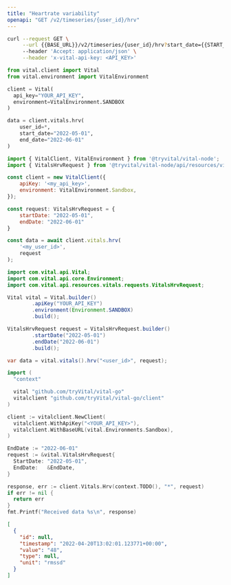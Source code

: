 ```yaml
---
title: "Heartrate variability"
openapi: "GET /v2/timeseries/{user_id}/hrv"
---
```


<RequestExample>

```bash cURL
curl --request GET \
     --url {{BASE_URL}}/v2/timeseries/{user_id}/hrv?start_date={{START_DATE}}&end_date={{END_DATE}} \
     --header 'Accept: application/json' \
     --header 'x-vital-api-key: <API_KEY>'
```

```python Python
from vital.client import Vital
from vital.environment import VitalEnvironment

client = Vital(
  api_key="YOUR_API_KEY",
  environment=VitalEnvironment.SANDBOX
)

data = client.vitals.hrv(
    user_id=*,
    start_date="2022-05-01",
    end_date="2022-06-01"
)
```

```javascript Node
import { VitalClient, VitalEnvironment } from '@tryvital/vital-node';
import { VitalsHrvRequest } from '@tryvital/vital-node/api/resources/vitals';

const client = new VitalClient({
    apiKey: '<my_api_key>',
    environment: VitalEnvironment.Sandbox,
});

const request: VitalsHrvRequest = {
    startDate: "2022-05-01",
    endDate: "2022-06-01"
}

const data = await client.vitals.hrv(
    '<my_user_id>',
    request
);
```

```java Java
import com.vital.api.Vital;
import com.vital.api.core.Environment;
import com.vital.api.resources.vitals.requests.VitalsHrvRequest;

Vital vital = Vital.builder()
        .apiKey("YOUR_API_KEY")
        .environment(Environment.SANDBOX)
        .build();

VitalsHrvRequest request = VitalsHrvRequest.builder()
        .startDate("2022-05-01")
        .endDate("2022-06-01")
        .build();

var data = vital.vitals().hrv("<user_id>", request);
```

```go Go
import (
  "context"

  vital "github.com/tryVital/vital-go"
  vitalclient "github.com/tryVital/vital-go/client"
)

client := vitalclient.NewClient(
  vitalclient.WithApiKey("<YOUR_API_KEY>"),
  vitalclient.WithBaseURL(vital.Environments.Sandbox),
)

EndDate := "2022-06-01"
request := &vital.VitalsHrvRequest{
  StartDate: "2022-05-01",
  EndDate:   &EndDate,
}

response, err := client.Vitals.Hrv(context.TODO(), "*", request)
if err != nil {
  return err
}
fmt.Printf("Received data %s\n", response)
```

</RequestExample>

<ResponseExample>

```json Example
[
  {
    "id": null,
    "timestamp": "2022-04-20T13:02:01.123771+00:00",
    "value": "48",
    "type": null,
    "unit": "rmssd"
  }
]
```

</ResponseExample>
